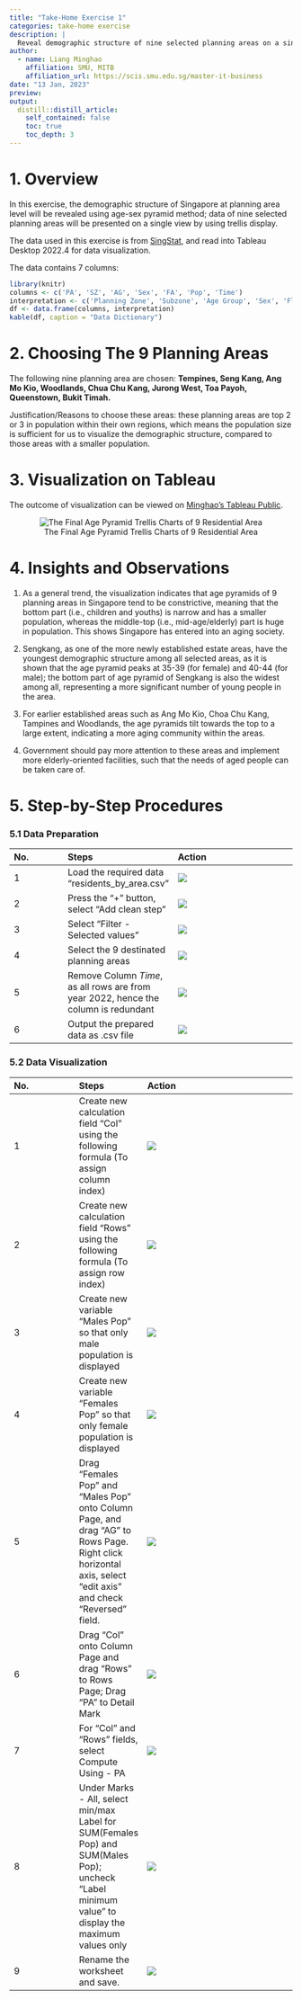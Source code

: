 ```yaml
---
title: "Take-Home Exercise 1"
categories: take-home exercise
description: |
  Reveal demographic structure of nine selected planning areas on a single view by using trellis display. 
author:
  - name: Liang Minghao
    affiliation: SMU, MITB
    affiliation_url: https://scis.smu.edu.sg/master-it-business
date: "13 Jan, 2023"
preview:
output:
  distill::distill_article:
    self_contained: false
    toc: true
    toc_depth: 3
---
```


# 1. Overview

In this exercise, the demographic structure of Singapore at planning area level will be revealed using age-sex pyramid method; data of nine selected planning areas will be presented on a single view by using trellis display.

The data used in this exercise is from [SingStat](https://www.singstat.gov.sg/-/media/files/find_data/population/statistical_tables/respopagesexfa2022.ashx), and read into Tableau Desktop 2022.4 for data visualization.

The data contains 7 columns:

```r
library(knitr)
columns <- c('PA', 'SZ', 'AG', 'Sex', 'FA', 'Pop', 'Time')
interpretation <- c('Planning Zone', 'Subzone', 'Age Group', 'Sex', 'Floor Area of Residence', 'Population', 'Time period')
df <- data.frame(columns, interpretation)
kable(df, caption = "Data Dictionary")
```

# 2. Choosing The 9 Planning Areas

The following nine planning area are chosen: **Tempines, Seng Kang, Ang Mo Kio, Woodlands, Chua Chu Kang, Jurong West, Toa Payoh, Queenstown, Bukit Timah.**

Justification/Reasons to choose these areas: these planning areas are top 2 or 3 in population within their own regions, which means the population size is sufficient for us to visualize the demographic structure, compared to those areas with a smaller population.

# 3. Visualization on Tableau

The outcome of visualization can be viewed on [Minghao's Tableau Public](https://public.tableau.com/app/profile/minghao.liang/viz/take-home-1_16741369553030/AgePyramid?publish=yes).

<center>![The Final Age Pyramid Trellis Charts of 9 Residential Area](takehome_1_steps/final.jpg)</center>

# 4. Insights and Observations

(1) As a general trend, the visualization indicates that age pyramids of 9 planning areas in Singapore tend to be constrictive, meaning that the bottom part (i.e., children and youths) is narrow and has a smaller population, whereas the middle-top (i.e., mid-age/elderly) part is huge in population. This shows Singapore has entered into an aging society.

(2) Sengkang, as one of the more newly established estate areas, have the youngest demographic structure among all selected areas, as it is shown that the age pyramid peaks at 35-39 (for female) and 40-44 (for male); the bottom part of age pyramid of Sengkang is also the widest among all, representing a more significant number of young people in the area.

(3) For earlier established areas such as Ang Mo Kio, Choa Chu Kang, Tampines and Woodlands, the age pyramids tilt towards the top to a large extent, indicating a more aging community within the areas.

(4) Government should pay more attention to these areas and implement more elderly-oriented facilities, such that the needs of aged people can be taken care of.

# 5. Step-by-Step Procedures

### 5.1 Data Preparation

| No. | Steps                                                                               | Action                      |
|:----------------|:----------------|:--------------------------------------|
| 1   | Load the required data "residents_by_area.csv"                                      | ![](takehome_1_steps/1.jpg) |
| 2   | Press the "+" button, select "Add clean step"                                       | ![](takehome_1_steps/2.jpg) |
| 3   | Select "Filter - Selected values"                                                   | ![](takehome_1_steps/3.jpg) |
| 4   | Select the 9 destinated planning areas                                              | ![](takehome_1_steps/4.jpg) |
| 5   | Remove Column *Time*, as all rows are from year 2022, hence the column is redundant | ![](takehome_1_steps/5.jpg) |
| 6   | Output the prepared data as .csv file                                               | ![](takehome_1_steps/6.jpg) |

### 5.2 Data Visualization

| No. | Steps                                                                                                                                                        | Action                         |
|:----------------|:----------------|:--------------------------------------|
| 1   | Create new calculation field "Col" using the following formula (To assign column index)                                                                      | ![](takehome_1_steps/7.jpg)    |
| 2   | Create new calculation field "Rows" using the following formula (To assign row index)                                                                        | ![](takehome_1_steps/8.jpg)    |
| 3   | Create new variable "Males Pop" so that only male population is displayed                                                                                    | ![](takehome_1_steps/9.jpg)    |
| 4   | Create new variable "Females Pop" so that only female population is displayed                                                                                | ![](takehome_1_steps/10.jpg)   |
| 5   | Drag "Females Pop" and "Males Pop" onto Column Page, and drag "AG" to Rows Page. Right click horizontal axis, select "edit axis" and check "Reversed" field. | ![](takehome_1_steps/11.jpg)   |
| 6   | Drag "Col" onto Column Page and drag "Rows" to Rows Page; Drag "PA" to Detail Mark                                                                           | ![](takehome_1_steps/12-0.jpg) |
| 7   | For "Col" and "Rows" fields, select Compute Using - PA                                                                                                       | ![](takehome_1_steps/12.jpg)   |
| 8   | Under Marks - All, select min/max Label for SUM(Females Pop) and SUM(Males Pop); uncheck "Label minimum value" to display the maximum values only            | ![](takehome_1_steps/13.jpg)   |
| 9   | Rename the worksheet and save.                                                                                                                               | ![](takehome_1_steps/14.jpg)   |
